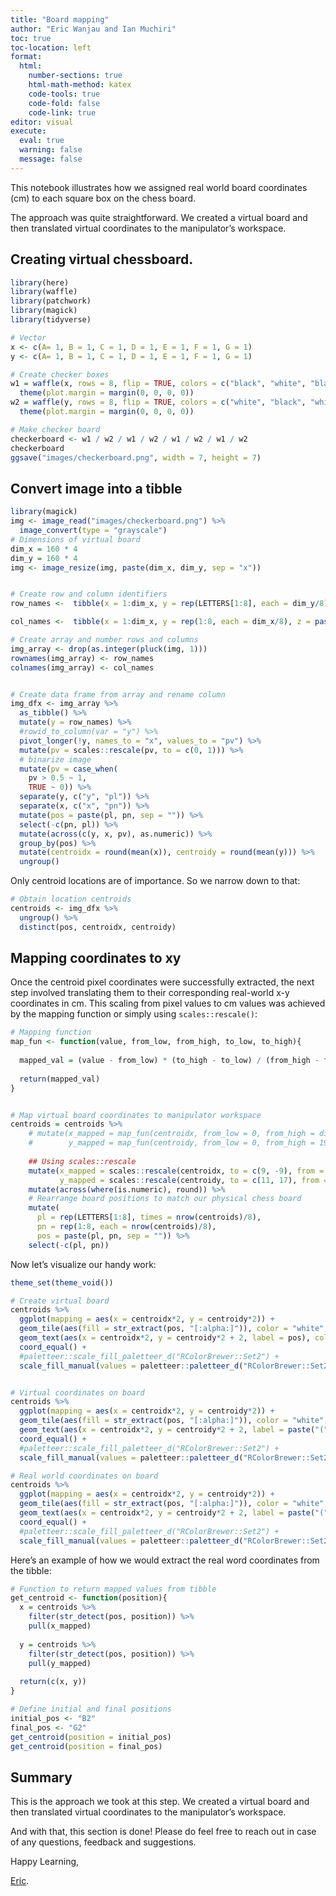 ```yaml
---
title: "Board mapping"
author: "Eric Wanjau and Ian Muchiri"
toc: true
toc-location: left
format: 
  html:
    number-sections: true
    html-math-method: katex
    code-tools: true
    code-fold: false
    code-link: true
editor: visual
execute: 
  eval: true
  warning: false
  message: false
---
```


This notebook illustrates how we assigned real world board coordinates (cm) to each square box on the chess board.

The approach was quite straightforward. We created a virtual board and then translated virtual coordinates to the manipulator's workspace.

## Creating virtual chessboard.

```r
library(here)
library(waffle)
library(patchwork)
library(magick)
library(tidyverse)

# Vector
x <- c(A= 1, B = 1, C = 1, D = 1, E = 1, F = 1, G = 1)
y <- c(A= 1, B = 1, C = 1, D = 1, E = 1, F = 1, G = 1)

# Create checker boxes
w1 = waffle(x, rows = 8, flip = TRUE, colors = c("black", "white", "black", "white", "black", "white", "black", "white"), legend_pos = "", , size = 0.1) + 
  theme(plot.margin = margin(0, 0, 0, 0))
w2 = waffle(y, rows = 8, flip = TRUE, colors = c("white", "black", "white", "black", "white", "black", "white", "black"), legend_pos = "", size = 0.1) +
  theme(plot.margin = margin(0, 0, 0, 0))

# Make checker board
checkerboard <- w1 / w2 / w1 / w2 / w1 / w2 / w1 / w2
checkerboard
ggsave("images/checkerboard.png", width = 7, height = 7)

```

## Convert image into a tibble

```r
library(magick)
img <- image_read("images/checkerboard.png") %>% 
  image_convert(type = "grayscale")
# Dimensions of virtual board
dim_x = 160 * 4
dim_y = 160 * 4
img <- image_resize(img, paste(dim_x, dim_y, sep = "x"))


# Create row and column identifiers
row_names <-  tibble(x = 1:dim_x, y = rep(LETTERS[1:8], each = dim_y/8), z = paste(x, "_", y, sep = "")) %>% pull(z)

col_names <-  tibble(x = 1:dim_x, y = rep(1:8, each = dim_x/8), z = paste(x, "_", y, sep = "")) %>% pull(z)

# Create array and number rows and columns
img_array <- drop(as.integer(pluck(img, 1)))
rownames(img_array) <- row_names
colnames(img_array) <- col_names


# Create data frame from array and rename column
img_dfx <- img_array %>% 
  as_tibble() %>% 
  mutate(y = row_names) %>% 
  #rowid_to_column(var = "y") %>% 
  pivot_longer(!y, names_to = "x", values_to = "pv") %>% 
  mutate(pv = scales::rescale(pv, to = c(0, 1))) %>% 
  # binarize image
  mutate(pv = case_when(
    pv > 0.5 ~ 1,
    TRUE ~ 0)) %>% 
  separate(y, c("y", "pl")) %>% 
  separate(x, c("x", "pn")) %>% 
  mutate(pos = paste(pl, pn, sep = "")) %>% 
  select(-c(pn, pl)) %>% 
  mutate(across(c(y, x, pv), as.numeric)) %>% 
  group_by(pos) %>% 
  mutate(centroidx = round(mean(x)), centroidy = round(mean(y))) %>% 
  ungroup()
```

Only centroid locations are of importance. So we narrow down to that:

```r
# Obtain location centroids
centroids <- img_dfx %>% 
  ungroup() %>% 
  distinct(pos, centroidx, centroidy)
```

## Mapping coordinates to xy

Once the centroid pixel coordinates were successfully extracted, the next step involved translating them to their corresponding real-world x-y coordinates in cm. This scaling from pixel values to cm values was achieved by the mapping function or simply using `scales::rescale()`:

```r
# Mapping function
map_fun <- function(value, from_low, from_high, to_low, to_high){
  
  mapped_val = (value - from_low) * (to_high - to_low) / (from_high - from_low) + (to_low)
  
  return(mapped_val)
}


# Map virtual board coordinates to manipulator workspace
centroids = centroids %>% 
    # mutate(x_mapped = map_fun(centroidx, from_low = 0, from_high = dim_x, to_low = 9, to_high = -9),
    #        y_mapped = map_fun(centroidy, from_low = 0, from_high = 192, to_low = 11, to_high = 17)) %>% 
    
    ## Using scales::rescale
    mutate(x_mapped = scales::rescale(centroidx, to = c(9, -9), from = c(0, 640)),
           y_mapped = scales::rescale(centroidy, to = c(11, 17), from = c(0, 192))) %>% 
    mutate(across(where(is.numeric), round)) %>% 
    # Rearrange board positions to match our physical chess board
    mutate(
      pl = rep(LETTERS[1:8], times = nrow(centroids)/8),
      pn = rep(1:8, each = nrow(centroids)/8),
      pos = paste(pl, pn, sep = "")) %>% 
    select(-c(pl, pn))

```

Now let's visualize our handy work:

```r
theme_set(theme_void())

# Create virtual board
centroids %>% 
  ggplot(mapping = aes(x = centroidx*2, y = centroidy*2)) +
  geom_tile(aes(fill = str_extract(pos, "[:alpha:]")), color = "white", alpha = 0.8, size = 0.8, show.legend = FALSE) +
  geom_text(aes(x = centroidx*2, y = centroidy*2 + 2, label = pos), color = "black", size = 3.5) +
  coord_equal() +
  #paletteer::scale_fill_paletteer_d("RColorBrewer::Set2") +
  scale_fill_manual(values = paletteer::paletteer_d("RColorBrewer::Set2") %>% paste() %>% str_replace("#FFD92FFF", "#FFC000FF"))


# Virtual coordinates on board
centroids %>% 
  ggplot(mapping = aes(x = centroidx*2, y = centroidy*2)) +
  geom_tile(aes(fill = str_extract(pos, "[:alpha:]")), color = "white", alpha = 0.8, size = 0.8, show.legend = FALSE) +
  geom_text(aes(x = centroidx*2, y = centroidy*2 + 2, label = paste("(", centroidx, ",", centroidy, ")", sep = "")), color = "black", size = 3.3) +
  coord_equal() +
  #paletteer::scale_fill_paletteer_d("RColorBrewer::Set2") +
  scale_fill_manual(values = paletteer::paletteer_d("RColorBrewer::Set2") %>% paste() %>% str_replace("#FFD92FFF", "#FFC000FF"))

# Real world coordinates on board
centroids %>% 
  ggplot(mapping = aes(x = centroidx*2, y = centroidy*2)) +
  geom_tile(aes(fill = str_extract(pos, "[:alpha:]")), color = "white", alpha = 0.8, size = 0.8, show.legend = FALSE) +
  geom_text(aes(x = centroidx*2, y = centroidy*2 + 2, label = paste("(", x_mapped, ",", y_mapped, ")", sep = "")), color = "black", size = 3.3) +
  coord_equal() +
  #paletteer::scale_fill_paletteer_d("RColorBrewer::Set2") +
  scale_fill_manual(values = paletteer::paletteer_d("RColorBrewer::Set2") %>% paste() %>% str_replace("#FFD92FFF", "#FFC000FF"))


```

Here's an example of how we would extract the real word coordinates from the tibble:

```r
# Function to return mapped values from tibble
get_centroid <- function(position){
  x = centroids %>% 
    filter(str_detect(pos, position)) %>% 
    pull(x_mapped)
  
  y = centroids %>% 
    filter(str_detect(pos, position)) %>% 
    pull(y_mapped)
  
  return(c(x, y))
}

# Define initial and final positions
initial_pos <- "B2"
final_pos <- "G2"
get_centroid(position = initial_pos)
get_centroid(position = final_pos)
```

## Summary

This is the approach we took at this step. We created a virtual board and then translated virtual coordinates to the manipulator's workspace.

And with that, this section is done! Please do feel free to reach out in case of any questions, feedback and suggestions.

Happy Learning,

[Eric](https://twitter.com/ericntay).
